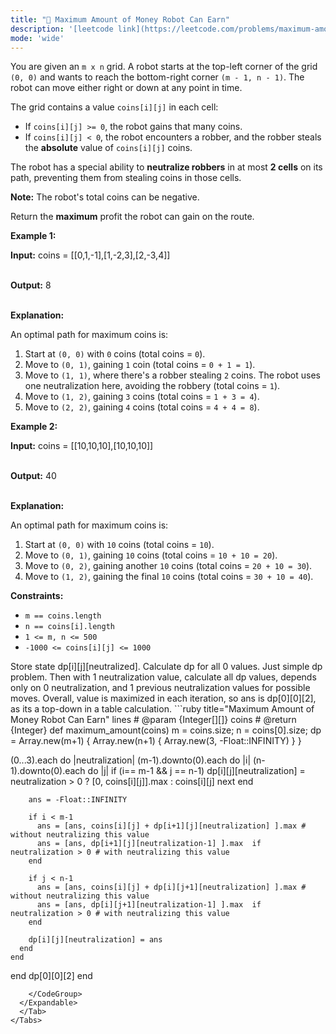 ```yaml
---
title: "🧀 Maximum Amount of Money Robot Can Earn"
description: '[leetcode link](https://leetcode.com/problems/maximum-amount-of-money-robot-can-earn/description/)'
mode: 'wide'
---
```

<Tabs>
  <Tab title="Question" icon="circle-question" iconType="regular">
    <Card>
      <p>You are given an <code>m x n</code> grid. A robot starts at the top-left corner of the grid <code>(0, 0)</code> and wants to reach the bottom-right corner <code>(m - 1, n - 1)</code>. The robot can move either right or down at any point in time.</p>  <p>The grid contains a value <code>coins[i][j]</code> in each cell:</p>  <ul>  <li>If <code>coins[i][j] &gt;= 0</code>, the robot gains that many coins.</li>  <li>If <code>coins[i][j] &lt; 0</code>, the robot encounters a robber, and the robber steals the <strong>absolute</strong> value of <code>coins[i][j]</code> coins.</li> </ul>  <p>The robot has a special ability to <strong>neutralize robbers</strong> in at most <strong>2 cells</strong> on its path, preventing them from stealing coins in those cells.</p>  <p><strong>Note:</strong> The robot&#39;s total coins can be negative.</p>  <p>Return the <strong>maximum</strong> profit the robot can gain on the route.</p>   <p><strong class="example">Example 1:</strong></p>  <div class="example-block"> <p><strong>Input:</strong> <span class="example-io">coins = [[0,1,-1],[1,-2,3],[2,-3,4]]</span></p>  <p><br/> <strong>Output:</strong> <span class="example-io">8</span></p>  <p><br/> <strong>Explanation:</strong></p>  <p>An optimal path for maximum coins is:</p>  <ol>  <li>Start at <code>(0, 0)</code> with <code>0</code> coins (total coins = <code>0</code>).</li>  <li>Move to <code>(0, 1)</code>, gaining <code>1</code> coin (total coins = <code>0 + 1 = 1</code>).</li>  <li>Move to <code>(1, 1)</code>, where there&#39;s a robber stealing <code>2</code> coins. The robot uses one neutralization here, avoiding the robbery (total coins = <code>1</code>).</li>  <li>Move to <code>(1, 2)</code>, gaining <code>3</code> coins (total coins = <code>1 + 3 = 4</code>).</li>  <li>Move to <code>(2, 2)</code>, gaining <code>4</code> coins (total coins = <code>4 + 4 = 8</code>).</li> </ol> </div>  <p><strong class="example">Example 2:</strong></p>  <div class="example-block"> <p><strong>Input:</strong> <span class="example-io">coins = [[10,10,10],[10,10,10]]</span></p>  <p><br/> <strong>Output:</strong> <span class="example-io">40</span></p>  <p><br/> <strong>Explanation:</strong></p>  <p>An optimal path for maximum coins is:</p>  <ol>  <li>Start at <code>(0, 0)</code> with <code>10</code> coins (total coins = <code>10</code>).</li>  <li>Move to <code>(0, 1)</code>, gaining <code>10</code> coins (total coins = <code>10 + 10 = 20</code>).</li>  <li>Move to <code>(0, 2)</code>, gaining another <code>10</code> coins (total coins = <code>20 + 10 = 30</code>).</li>  <li>Move to <code>(1, 2)</code>, gaining the final <code>10</code> coins (total coins = <code>30 + 10 = 40</code>).</li> </ol> </div>   <p><strong>Constraints:</strong></p>  <ul>  <li><code>m == coins.length</code></li>  <li><code>n == coins[i].length</code></li>  <li><code>1 &lt;= m, n &lt;= 500</code></li>  <li><code>-1000 &lt;= coins[i][j] &lt;= 1000</code></li> </ul> 
    </Card>
  </Tab>
  <Tab title="Solution" icon="lightbulb" iconType="regular" >
    <Card>
      Store state dp[i][j][neutralized]. Calculate dp for all 0 values. Just simple dp problem. Then with 1 neutralization value, calculate all dp values, depends only on 0 neutralization, and 1 previous neutralization values for possible moves. 
Overall, value is maximized in each iteration, so ans is dp[0][0][2], as its a top-down in a table calculation.
</Card>
  <Expandable title="code">
    <CodeGroup dropdown>
```ruby title="Maximum Amount of Money Robot Can Earn" lines
# @param {Integer[][]} coins
# @return {Integer}
def maximum_amount(coins)
  m = coins.size; n = coins[0].size;
  dp = Array.new(m+1) { Array.new(n+1) { Array.new(3, -Float::INFINITY) } }

  (0...3).each do |neutralization|
    (m-1).downto(0).each do |i|
      (n-1).downto(0).each do |j|
        if (i== m-1 && j == n-1)
          dp[i][j][neutralization] = neutralization > 0 ?  [0, coins[i][j]].max : coins[i][j]
          next
        end

        ans = -Float::INFINITY

        if i < m-1
          ans = [ans, coins[i][j] + dp[i+1][j][neutralization] ].max # without neutralizing this value
          ans = [ans, dp[i+1][j][neutralization-1] ].max  if neutralization > 0 # with neutralizing this value
        end

        if j < n-1
          ans = [ans, coins[i][j] + dp[i][j+1][neutralization] ].max # without neutralizing this value
          ans = [ans, dp[i][j+1][neutralization-1] ].max  if neutralization > 0 # with neutralizing this value
        end

        dp[i][j][neutralization] = ans
      end
    end
  end
  dp[0][0][2]
end
```
    </CodeGroup>
  </Expandable>
  </Tab>
</Tabs>
